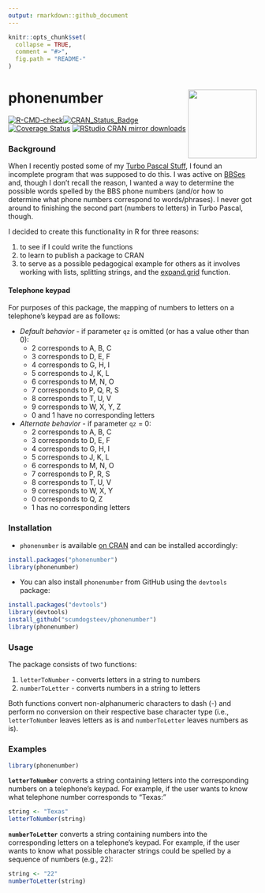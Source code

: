 ```yaml
---
output: rmarkdown::github_document
---
```


<!-- README.md is generated from README.Rmd. Please edit that file -->

```r
knitr::opts_chunk$set(
  collapse = TRUE,
  comment = "#>",
  fig.path = "README-"
)
```

# phonenumber <img src="man/figures/logo.png" align="right" height="139" />

<!-- badges: start -->
[![R-CMD-check](https://github.com/scumdogsteev/phonenumber/workflows/R-CMD-check/badge.svg)](https://github.com/scumdogsteev/phonenumber/actions)[![CRAN_Status_Badge](https://www.r-pkg.org/badges/version/phonenumber)](https://cran.r-project.org/package=phonenumber) [![Coverage Status](https://coveralls.io/repos/scumdogsteev/phonenumber/badge.svg?branch=master&service=github)](https://coveralls.io/github/scumdogsteev/phonenumber?branch=master) [![RStudio CRAN mirror downloads](https://cranlogs.r-pkg.org/badges/grand-total/phonenumber)](https://cran.rstudio.com/package=phonenumber)
<!-- badges: end -->

### Background

When I recently posted some of my [Turbo Pascal Stuff](https://stevemyles.site/blog/2015/06/19/turbo-pascal-stuff/), I found an incomplete 
program that was supposed to do this. I was active on [BBSes](https://en.wikipedia.org/wiki/Bulletin_board_system) and, though I don't 
recall the reason, I wanted a way to determine the possible words spelled by the
BBS phone numbers (and/or how to determine what phone numbers correspond to 
words/phrases). I never got around to finishing the second part (numbers to 
letters) in Turbo Pascal, though.

I decided to create this functionality in R for three reasons:

1. to see if I could write the functions
2. to learn to publish a package to CRAN
3. to serve as a possible pedagogical example for others as it involves working 
with lists, splitting strings, and the [expand.grid](https://stat.ethz.ch/R-manual/R-devel/library/base/html/expand.grid.html) function.

#### Telephone keypad

For purposes of this package, the mapping of numbers to letters on a telephone's
keypad are as follows:

* *Default behavior* - if parameter `qz` is omitted (or has a value other than 0):  
    * 2 corresponds to A, B, C
    * 3 corresponds to D, E, F
    * 4 corresponds to G, H, I
    * 5 corresponds to J, K, L
    * 6 corresponds to M, N, O
    * 7 corresponds to P, Q, R, S
    * 8 corresponds to T, U, V
    * 9 corresponds to W, X, Y, Z
    * 0 and 1 have no corresponding letters
* *Alternate behavior* - if parameter `qz` = 0:
    * 2 corresponds to A, B, C
    * 3 corresponds to D, E, F
    * 4 corresponds to G, H, I
    * 5 corresponds to J, K, L
    * 6 corresponds to M, N, O
    * 7 corresponds to P, R, S
    * 8 corresponds to T, U, V
    * 9 corresponds to W, X, Y
    * 0 corresponds to Q, Z
    * 1 has no corresponding letters

### Installation

* `phonenumber` is available [on CRAN](http://cran.r-project.org/package=phonenumber) and can be
installed accordingly:
```r
install.packages("phonenumber")
library(phonenumber)
```
* You can also install `phonenumber` from GitHub using the `devtools` package:
```r
install.packages("devtools")
library(devtools)
install_github("scumdogsteev/phonenumber")
library(phonenumber)
```

### Usage

The package consists of two functions:

1. `letterToNumber` - converts letters in a string to numbers
2. `numberToLetter` - converts numbers in a string to letters

Both functions convert non-alphanumeric characters to dash (-) and perform no
conversion on their respective base character type (i.e., `letterToNumber` 
leaves letters as is and `numberToLetter` leaves numbers as is).

### Examples

```r
library(phonenumber)
```

**`letterToNumber`** converts a string containing letters into the corresponding 
numbers on a telephone's keypad. For example, if the user wants to know what 
telephone number corresponds to "Texas:"

```r
string <- "Texas"
letterToNumber(string)
```

**`numberToLetter`** converts a string containing numbers into the corresponding 
letters on a telephone's keypad. For example, if the user wants to know what 
possible character strings could be spelled by a sequence of numbers (e.g., 22):

```r
string <- "22"
numberToLetter(string)
```
